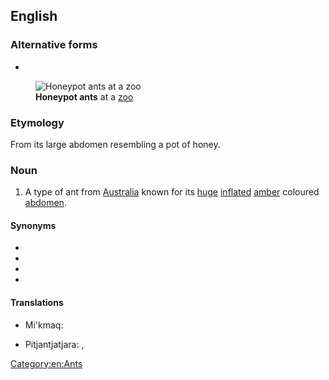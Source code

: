 {{also|honeypot ant}}
==English==
{{wikipedia|Honeypot ant}}

===Alternative forms===
* {{l|en|honeypot ant}}
[[File:HoneyAnt.jpg|thumb|'''Honeypot ants''' at a [[zoo]]]]

===Etymology===
From its large abdomen resembling a pot of honey.

===Noun===
{{en-noun}}

# A type of ant from [[Australia]] known for its [[huge]] [[inflate]]d [[amber]] coloured [[abdomen]].

====Synonyms====
* {{l|en|honey ant}}
* {{l|en|plerergate}}
* {{l|en|replete}}
* {{l|en|rotund}}

====Translations====
{{trans-top|type of ant}}
* Mi'kmaq: {{t|mic|sismo'qone'j|an}}
{{trans-mid}}
* Pitjantjatjara: {{t|pjt|tjaḻa}}, {{t|pjt|tjala}}
{{trans-bottom}}

[[Category:en:Ants]]